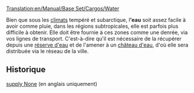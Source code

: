 [[Translation:en/Manual/Base Set/Cargos/Water]]

{{fr/Manual/Base Set/Cargos/Cargaison|nom=Eau
|image=en/Manual/Base Set/Cargos/Water.png
|produit=[[fr/Manual/Base Set/Industries/Réserve d'eau|Réserve d'eau]]
|accepté=[[fr/Manual/Base Set/Industries/Château d'eau|Château d'eau]]
}}

Bien que sous les [[fr/Manual/Climat|climats]] tempéré et subarctique, l''''eau''' soit assez facile à avoir comme pluie, dans les régions subtropicales, elle est parfois plus difficile à obtenir. Elle doit être fournie à ces zones comme une denrée, via vos lignes de transport. C'est-à-dire qu'il est nécessaire de la récupérer depuis une [[fr/Manual/Base Set/Industries/Réserve d'eau|réserve d'eau]] et de l'amener à un [[fr/Manual/Base Set/Industries/Château d'eau|château d'eau]], d'où elle sera distribuée via le réseau de la ville.

==Historique==
[https://www.wikipedia.org/wiki/Water supply None] (en anglais uniquement)